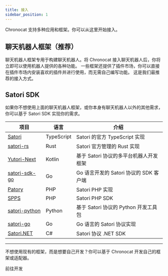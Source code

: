 ```yaml
---
title: 接入
sidebar_position: 1
---
```



Chronocat 支持多种应用和框架。你可以从这里开始接入。

## 聊天机器人框架（推荐）

聊天机器人框架专用于构建聊天机器人。将 Chronocat 接入聊天机器人后，你将立即可以使用机器人提供的各种功能。
一些框架还提供了插件市场，你可以直接在插件市场内安装喜欢的插件并进行使用，而无需自己编写功能。
这是我们最推荐的接入方式。

<DocCardList />

## Satori SDK

如果你不想使用上面的聊天机器人框架，或你本身有聊天机器人以外的其他需求，你可以基于 Satori SDK
实现你的需求。

| 项目                                                                 | 语言       | 介绍                                   |
| -------------------------------------------------------------------- | ---------- | -------------------------------------- |
| [Satori](https://github.com/satorijs/satori)                         | TypeScript | Satori 的官方 TypeScript 实现          |
| [satori-rs](https://github.com/satorijs/satori-rs)                   | Rust       | Satori 官方管理的 Rust 实现            |
| [Yutori-Next](https://nyayurn.github.io/Yutori-Next)                 | Kotlin     | 基于 Satori 协议的多平台机器人开发框架 |
| [satori-sdk-go](https://github.com/satori-protocol-go/satori-sdk-go) | Go         | Go 语言开发的 Satori 协议的 SDK 客户端 |
| [Patory](https://github.com/im-patory/patory)                        | PHP        | Satori PHP 实现                        |
| [SPPS](https://github.com/im-patory/spps)                            | PHP        | Satori PHP SDK                         |
| [satori-python](https://github.com/RF-Tar-Railt/satori-python)       | Python     | 基于 Satori 协议的 Python 开发工具包   |
| [satori-go](https://github.com/FloatTech/satori-go)                  | Go         | Go 语言的 Satori 协议实现              |
| [Satori.NET](https://github.com/bsdayo/Satori.NET)                   | C#         | Satori 协议 .NET SDK                   |

---

不想使用现有的框架，而是想要自己开发？你可以基于 Chronocat 开发自己的框架或适配器。

<Link
  className="button button--secondary button--lg button--develop"
  to="/develop"
>
  <span>前往开发</span>
</Link>
